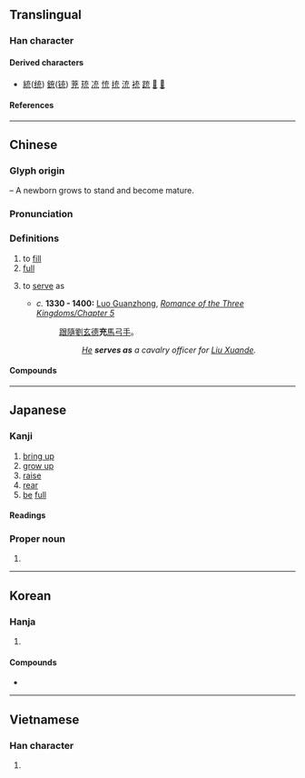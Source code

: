 {{also|㐬}}
{{character info}}
{{character info|0xfa74}}
==Translingual==

===Han character===
{{Han char|rn=10|rad=儿|as=04|sn=6|four=00213|canj=YIHU|ids=⿱𠫓儿}}

====Derived characters====
* [[統]]([[统]]) [[銃]]([[铳]]) [[茺]] [[珫]] [[㓍]] [[㤝]] [[㧤]] [[㳘]] [[䘪]] [[䟲]] [[𩩇]] [[𪁇]]

====References====
{{Han ref|kx=0124.010|dkj=01345|dj=0260.010|hdz=10269.020|uh=5145}}

----

==Chinese==
{{zh-forms}}

===Glyph origin===
{{Han etym}}
{{Han compound|𠫓|儿|ls=ic|t1=a newborn|t2=standing person}} – A newborn grows to stand and become mature.

===Pronunciation===
{{zh-pron
|m=chōng
|c=cung1
|h=pfs=chhûng
|md=chṳ̆ng
|mn=chhiong
|mn-t=cong1
|mc=y
|oc=y
|ma=
|cat=v,a
}}

===Definitions===
{{zh-hanzi}}

# to [[fill]]
# [[full]]
# {{lb|zh|archaic}} to [[serve]] as
#* ''c.'' '''1330 - 1400:''' [[w:Luo Guanzhong|Luo Guanzhong]], ''[[s:Romance of the Three Kingdoms/Chapter 5#22|Romance of the Three Kingdoms/Chapter 5]]''
#*: [[跟隨]][[劉玄德]]'''充'''[[馬]][[弓手]]。
#*:: ''[[w:Guan Yu|He]] '''serves as''' a cavalry officer for [[w:Liu Bei|Liu Xuande]].''

====Compounds====
{{zh-der|減充血劑|假充|充任|充作|充光棍|充內行|充公|充其量|充分|充分就業|充員戰士|充場面|充塞|充填|充實|充庭|充排場|充數|充斥|充暢|充棟汗牛|充氣|充氣燈泡|充沛|充溢|充滿|充然|充牣|充當|充發|充盈|充磁|充羨|充耳|充耳不聞|充能幹|充腴|充血|充行家|充裕|充詘|充足|充身|充軍|充門面|充閭|充電|充類至盡|充飢|充饑畫餅|冒充|填充|填充物|填充玩具|填充題|振鷺充庭|擴充|擴充解釋|權充|氣充志定|氣充志驕|氣充文見|汗充棟豪|汗牛充棟|混充|漏脯充饑|濫竽充數|王充|畫餅充饑|精力充沛|腦充血|補充|補充兵役|褎如充耳|趙充國|輪充|食不充口|食不充腸|食不充飢|南充|充人}}

----

==Japanese==

===Kanji===
{{ja-kanji|grade=c|rs=儿03}}

# [[bring up]]
# [[grow up]]
# [[raise]]
# [[rear]]
# [[be]] [[full]]

====Readings====
{{ja-readings
|goon=しゅ
|kanon=しゅう
|kanyoon=じゅう
|kun=あ-てる, み-ちる, み-たす
}}

===Proper noun===
{{ja-pos|proper|みつる|たかし}}

# {{given name|ja|male|sort=みつる}}

----

==Korean==

===Hanja===
{{ko-hanja|채우다|채울|충}}

# {{hanja form of|충|to [[fill]]}}

====Compounds====
* {{ko-l|충분|[[enough]]|充分}}

----

==Vietnamese==

===Han character===
{{vi-readings|reading=[[sung]]|rs=儿03}}

# {{rfdef|vi|sort=儿03}}